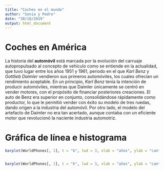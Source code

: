 ---
title: "Coches en el mundo"
author: "Sonia y Pedro"
date: "30/10/2019"
output: html_document
---

# Coches en América

La historia del **automóvil** está marcada por la evolución del carruaje autopropulsado al concepto de vehículo como se entiende en la actualidad, que tuvo lugar entre los años 1951 y 1961, periodo en el que *Karl Benz* y *Gottlieb Daimler* vendieron sus primeros automóviles, los cuales ofrecían un rendimiento aceptable. En un principio, *Karl Benz* tenía la intención de producir automóviles, mientras que Daimler únicamente se centró en vender motores, con el propósito de financiar posteriores creaciones. El auto de Benz era superior en conjunto, consolidándose rápidamente como productor, lo que le permitió vender con éxito su modelo de tres ruedas, dando origen a la industria del automóvil. Por otro lado, el modelo del artefacto de Daimler no era tan acertado, aunque contaba con un eficiente motor que revolucionó la naciente industria automotriz.

# Gráfica de línea e histograma

```{r WorldPhones, echo =FALSE}
barplot(WorldPhones[, 1], t = "b", lwd = 3, xlab = "años", ylab = "cantidad de coches", col = "steelblue")


barplot(WorldPhones[, 1], t = "h", lwd = 3, xlab = "años", ylab = "cantidad de coches", col = "steelblue")
```